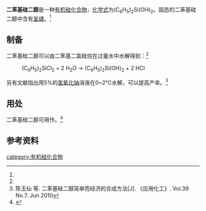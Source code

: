 {{chembox
| verifiedrevid = 
|   Name = 二苯基硅二醇
|   ImageFile = Diphenylsilanediol-2D-skeletal.png
|   ImageName = 
|   OtherNames = 
|   IUPACName = 
| Section1 = {{Chembox Identifiers
|   ChemSpiderID_Ref = {{chemspidercite|correct|chemspider}}
| ChemSpiderID = 
| PubChem = 
| InChI =
| InChIKey =
| SMILES = 
| StdInChI_Ref = {{stdinchicite|correct|chemspider}}
| StdInChI =
| StdInChIKey_Ref = {{stdinchicite|correct|chemspider}}
| StdInChIKey = 
| CASNo = 947-42-2
| CASNo_Ref = {{cascite|correct|CAS}}
  }}
| Section2 = {{Chembox Properties
|   Formula = (C<sub>6</sub>H<sub>5</sub>)<sub>2</sub>Si(OH)<sub>2</sub>
|   MolarMass = 216.314
|   Appearance = 白色晶体<ref name=wj>《无机化学丛书》.第三卷 碳 硅 锗分族. 郝润蓉 等. 科学出版社. 5.2.2 烷基及芳基氯代硅烷的性质和反应. P<sub>218</sub></ref>
|   Density = 1.25 g·cm<sup>−3</sup><ref>{{cite journal | last=Kistenmacher | first=T. J. | last2=Rossi | first2=M. | last3=Frevel | first3=L. K. | title=Crystal data for diphenylsilanediol, (C6H3)2Si(OH)2 | journal=Journal of Applied Crystallography | publisher=International Union of Crystallography (IUCr) | volume=11 | issue=5 | date=1978-10-01 | issn=0021-8898 | doi=10.1107/s002188987801420x | pages=670–671}}</ref>
|   MeltingPt = 137–141 °C（分解）<ref name=neal>{{cite journal | last=Neal | first=D. J. | last2=Blaumanis | first2=R. D. | title=Crystallographic Data. 187. Diphenylsilanediol | journal=Analytical Chemistry | publisher=American Chemical Society (ACS) | volume=32 | issue=1 | date=1960-01-01 | issn=0003-2700 | doi=10.1021/ac60157a047 | page=139}}</ref>
|   SolubleOther = 难溶于水、[[二甲苯|二甲苯]]、[[甲苯|甲苯]]、[[正庚烷|正庚烷]]、[[苯|苯]]和[[四氯化碳|四氯化碳]]<ref name=neal/><br />可溶于[[丙酮|丙酮]]、[[乙醚|乙醚]]、[[乙醇|乙醇]]和[[二甲基甲酰胺|DMF]]<ref name=neal/>
  }}
| Section7 = {{Chembox Hazards
|  EUHazardSymbol =
|  RPhrases =
|  SPhrases =
|  FlashPt = 
|  pKa = 
|  pKb = 
|  EUClass =
|  EUIndex = 
|  MainHazards = 
|  NFPA-H = 
|  NFPA-F = 
|  NFPA-R = 
|  NFPA-O = 
|  RSPhrases = 
|  Autoignition = 
|  ExploLimits = 
|  PEL = 
  }}
| Section8 = {{Chembox Related
|   Function = 
|   OtherFunctn = 
|   OtherAnions = [[二苯基二氯硅烷|二苯基二氯硅烷]]
|   OtherCations = 
|   OtherCpds = 
  }}
}}
'''二苯基硅二醇'''是一种[[有机硅化合物|有机硅化合物]]，[[化学式|化学式]]为(C<sub>6</sub>H<sub>5</sub>)<sub>2</sub>Si(OH)<sub>2</sub>。固态的二苯基硅二醇中含有[[氢键|氢键]]。<ref name="Fawcett" />

==制备==
二苯基硅二醇可以由二苯基二氯硅烷在过量水中水解得到：<ref name=wj />
: (C<sub>6</sub>H<sub>5</sub>)<sub>2</sub>SiCl<sub>2</sub> + 2 H<sub>2</sub>O → (C<sub>6</sub>H<sub>5</sub>)<sub>2</sub>Si(OH)<sub>2</sub> + 2 HCl
另有文献指出用5%的[[氢氧化钠|氢氧化钠]]溶液在0~2℃水解，可以提高产率。<ref name=ACI>陈玉仙 等. 二苯基硅二醇简单而经济的合成方法[J]. 《应用化工》. Vol.39 No.7. Jun 2010</ref>

== 用处==
二苯基硅二醇可用作{{le|抗癫痫药|Anticonvulsant}}。<ref name="Fawcett">{{cite journal | last=Fawcett | first=J. Keith | last2=Camerman | first2=Norman | last3=Camerman | first3=Arthur | title=Stereochemical basis of anticonvulsant drug action. VI. Crystal and molecular structure of diphenylsilanediol | journal=Canadian Journal of Chemistry | publisher=Canadian Science Publishing | volume=55 | issue=20 | date=1977-10-15 | issn=0008-4042 | doi=10.1139/v77-510 | pages=3631–3635}}</ref>

==参考资料==
{{reflist}}

[[category:有机硅化合物|category:有机硅化合物]]